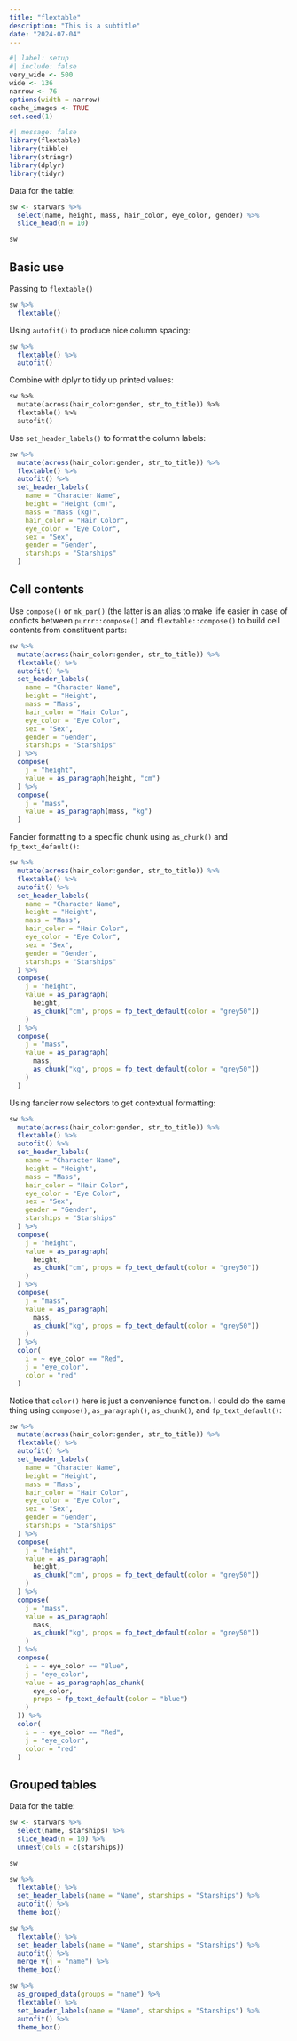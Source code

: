 ```yaml
---
title: "flextable"
description: "This is a subtitle"
date: "2024-07-04"
--- 
```


<!--------------- my typical setup ----------------->

```r
#| label: setup
#| include: false
very_wide <- 500
wide <- 136
narrow <- 76
options(width = narrow)
cache_images <- TRUE
set.seed(1)
```

<!--------------- post begins here ----------------->

```r
#| message: false
library(flextable)
library(tibble)
library(stringr)
library(dplyr)
library(tidyr)
```

Data for the table:

```r
sw <- starwars %>% 
  select(name, height, mass, hair_color, eye_color, gender) %>% 
  slice_head(n = 10)

sw
```

## Basic use

Passing to `flextable()`

```r
sw %>% 
  flextable()
```

Using `autofit()` to produce nice column spacing:

```r
sw %>% 
  flextable() %>% 
  autofit()
```

Combine with dplyr to tidy up printed values:

```e
sw %>% 
  mutate(across(hair_color:gender, str_to_title)) %>% 
  flextable() %>% 
  autofit()
```

Use `set_header_labels()` to format the column labels:

```r
sw %>% 
  mutate(across(hair_color:gender, str_to_title)) %>% 
  flextable() %>% 
  autofit() %>% 
  set_header_labels(
    name = "Character Name",
    height = "Height (cm)",
    mass = "Mass (kg)", 
    hair_color = "Hair Color",
    eye_color = "Eye Color", 
    sex = "Sex",
    gender = "Gender",
    starships = "Starships"
  )
```

## Cell contents

Use `compose()` or `mk_par()` (the latter is an alias to make life easier in case of conficts between `purrr::compose()` and `flextable::compose()` to build cell contents from constituent parts:

```r
sw %>% 
  mutate(across(hair_color:gender, str_to_title)) %>% 
  flextable() %>% 
  autofit() %>% 
  set_header_labels(
    name = "Character Name",
    height = "Height",
    mass = "Mass", 
    hair_color = "Hair Color",
    eye_color = "Eye Color", 
    sex = "Sex",
    gender = "Gender",
    starships = "Starships"
  ) %>% 
  compose(
    j = "height", 
    value = as_paragraph(height, "cm")
  ) %>% 
  compose(
    j = "mass",
    value = as_paragraph(mass, "kg")
  )
```

Fancier formatting to a specific chunk using `as_chunk()` and `fp_text_default()`:

```r
sw %>% 
  mutate(across(hair_color:gender, str_to_title)) %>% 
  flextable() %>% 
  autofit() %>% 
  set_header_labels(
    name = "Character Name",
    height = "Height",
    mass = "Mass", 
    hair_color = "Hair Color",
    eye_color = "Eye Color", 
    sex = "Sex",
    gender = "Gender",
    starships = "Starships"
  ) %>% 
  compose(
    j = "height", 
    value = as_paragraph(
      height, 
      as_chunk("cm", props = fp_text_default(color = "grey50"))
    )
  ) %>% 
  compose(
    j = "mass",
    value = as_paragraph(
      mass, 
      as_chunk("kg", props = fp_text_default(color = "grey50"))
    )
  )
```

Using fancier row selectors to get contextual formatting:

```r
sw %>% 
  mutate(across(hair_color:gender, str_to_title)) %>% 
  flextable() %>% 
  autofit() %>% 
  set_header_labels(
    name = "Character Name",
    height = "Height",
    mass = "Mass", 
    hair_color = "Hair Color",
    eye_color = "Eye Color", 
    sex = "Sex",
    gender = "Gender",
    starships = "Starships"
  ) %>% 
  compose(
    j = "height", 
    value = as_paragraph(
      height, 
      as_chunk("cm", props = fp_text_default(color = "grey50"))
    )
  ) %>% 
  compose(
    j = "mass",
    value = as_paragraph(
      mass, 
      as_chunk("kg", props = fp_text_default(color = "grey50"))
    )
  ) %>% 
  color(
    i = ~ eye_color == "Red",
    j = "eye_color",
    color = "red" 
  )
```

Notice that `color()` here is just a convenience function. I could do the same thing using `compose()`, `as_paragraph()`, `as_chunk()`, and `fp_text_default()`:

```r
sw %>% 
  mutate(across(hair_color:gender, str_to_title)) %>% 
  flextable() %>% 
  autofit() %>% 
  set_header_labels(
    name = "Character Name",
    height = "Height",
    mass = "Mass", 
    hair_color = "Hair Color",
    eye_color = "Eye Color", 
    sex = "Sex",
    gender = "Gender",
    starships = "Starships"
  ) %>% 
  compose(
    j = "height", 
    value = as_paragraph(
      height, 
      as_chunk("cm", props = fp_text_default(color = "grey50"))
    )
  ) %>% 
  compose(
    j = "mass",
    value = as_paragraph(
      mass, 
      as_chunk("kg", props = fp_text_default(color = "grey50"))
    )
  ) %>% 
  compose(
    i = ~ eye_color == "Blue",
    j = "eye_color",
    value = as_paragraph(as_chunk(
      eye_color, 
      props = fp_text_default(color = "blue")
    )
  )) %>% 
  color(
    i = ~ eye_color == "Red",
    j = "eye_color",
    color = "red" 
  )
```

## Grouped tables

Data for the table:

```r
sw <- starwars %>% 
  select(name, starships) %>% 
  slice_head(n = 10) %>% 
  unnest(cols = c(starships))

sw
```

```r
sw %>% 
  flextable() %>% 
  set_header_labels(name = "Name", starships = "Starships") %>% 
  autofit() %>% 
  theme_box()
```

```r
sw %>% 
  flextable() %>% 
  set_header_labels(name = "Name", starships = "Starships") %>% 
  autofit() %>% 
  merge_v(j = "name") %>% 
  theme_box()
```


```r
sw %>% 
  as_grouped_data(groups = "name") %>% 
  flextable() %>% 
  set_header_labels(name = "Name", starships = "Starships") %>% 
  autofit() %>% 
  theme_box()
```
